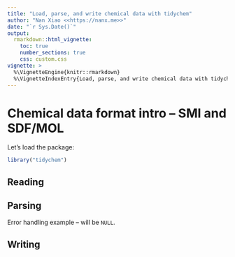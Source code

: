 ```yaml
---
title: "Load, parse, and write chemical data with tidychem"
author: "Nan Xiao <<https://nanx.me>>"
date: "`r Sys.Date()`"
output:
  rmarkdown::html_vignette:
    toc: true
    number_sections: true
    css: custom.css
vignette: >
  %\VignetteEngine{knitr::rmarkdown}
  %\VignetteIndexEntry{Load, parse, and write chemical data with tidychem}
---
```


# Chemical data format intro -- SMI and SDF/MOL

Let's load the package:

```r
library("tidychem")
```

## Reading

## Parsing

Error handling example -- will be `NULL`.

## Writing
